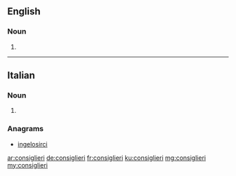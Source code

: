 ==English==

===Noun===
{{head|en|plural}}

# {{plural of|consigliere|lang=en}}

----

==Italian==

===Noun===
{{head|it|plural|g=m|g2=f}}

# {{plural of|consigliere|lang=it}}

===Anagrams===
* [[ingelosirci#Italian|ingelosirci]]

[[ar:consiglieri]]
[[de:consiglieri]]
[[fr:consiglieri]]
[[ku:consiglieri]]
[[mg:consiglieri]]
[[my:consiglieri]]